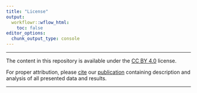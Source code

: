```yaml
---
title: "License"
output:
  workflowr::wflow_html:
    toc: false
editor_options:
  chunk_output_type: console
---
```


------ 

The content in this repository is available under the [CC BY 4.0](https://github.com/vanbuggenum/Multimodal-Plasmacell_manuscript/blob/master/LICENSE.md) license. 

For proper attribution, please [cite](https://github.com/vanbuggenum/Multimodal-Plasmacell_manuscript/blob/master/CITATION.bib) our [publication](https://doi.org/10.1016/j.mcpro.2023.100492) containing description and analysis of all presented data and results.

------
